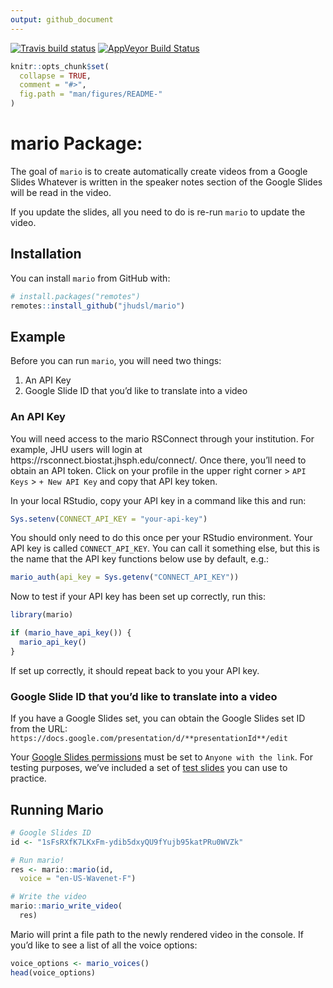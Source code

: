 ```yaml
---
output: github_document
---
```


[![Travis build status](https://travis-ci.com/jhudsl/mario.svg?branch=master)](https://travis-ci.com/jhudsl/mario)
[![AppVeyor Build Status](https://ci.appveyor.com/api/projects/status/github/jhudsl/mario?branch=master&svg=true)](https://ci.appveyor.com/project/jhudsl/mario)
<!-- README.md is generated from README.Rmd. Please edit that file -->

```r
knitr::opts_chunk$set(
  collapse = TRUE,
  comment = "#>",
  fig.path = "man/figures/README-"
)
```

# mario Package:

The goal of `mario` is to create automatically create videos from a Google Slides
Whatever is written in the speaker notes section of the Google Slides will be read in the video.

If you update the slides, all you need to do is re-run `mario` to update the video.

## Installation

You can install `mario` from GitHub with:

```r
# install.packages("remotes")
remotes::install_github("jhudsl/mario")
```

## Example

Before you can run `mario`, you will need two things:

1) An API Key
2) Google Slide ID that you'd like to translate into a video

### An API Key

You will need access to the mario RSConnect through your institution. For example, JHU users will login at https://rsconnect.biostat.jhsph.edu/connect/. Once there, you'll need to obtain an API token.
Click on your profile in the upper right corner > `API Keys` > `+ New API Key` and copy that API key token.

In your local RStudio, copy your API key in a command like this and run:

```r
Sys.setenv(CONNECT_API_KEY = "your-api-key")
```
You should only need to do this once per your RStudio environment. Your API key is called `CONNECT_API_KEY`. You can call it something else, but this is the name that the API key functions below use by default, e.g.:

```r
mario_auth(api_key = Sys.getenv("CONNECT_API_KEY"))
```

Now to test if your API key has been set up correctly, run this:
```r
library(mario)

if (mario_have_api_key()) {
  mario_api_key()
}
```
If set up correctly, it should repeat back to you your API key.

### Google Slide ID that you'd like to translate into a video

If you have a Google Slides set, you can obtain the Google Slides set ID from the URL:
`https://docs.google.com/presentation/d/**presentationId**/edit`

Your [Google Slides permissions](https://www.youtube.com/watch?v=zHSfwaZIVbM) must be set to `Anyone with the link`.
For testing purposes, we've included a set of [test slides](https://docs.google.com/presentation/d/1sFsRXfK7LKxFm-ydib5dxyQU9fYujb95katPRu0WVZk/edit#slide=id.p) you can use to practice.

## Running Mario

```r
# Google Slides ID
id <- "1sFsRXfK7LKxFm-ydib5dxyQU9fYujb95katPRu0WVZk"

# Run mario!
res <- mario::mario(id,
  voice = "en-US-Wavenet-F")

# Write the video
mario::mario_write_video(
  res)
```

Mario will print a file path to the newly rendered video in the console. If you'd like to see a list of all the voice options:

```r
voice_options <- mario_voices()
head(voice_options)
```

